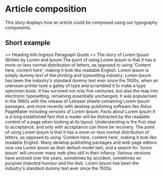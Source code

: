 
<Meta title="Typography|Article" />

# Article composition

This story displays how an article could be composed using our typography components.

## Short example

<Preview>
  <Story name="Short Example">
    <>
      <Heading>Heading</Heading>
      <Info>Info</Info>
      <Ingress>Ingress</Ingress>
      <Paragraph>Paragraph</Paragraph>
      <Quote>Quote</Quote>
    </>
  </Story>
</Preview>

<Preview>
  <Story name="Long Example">
    <>
      <Heading>The story of Lorem Ipsum</Heading>
      <Info>Written by Lorem and Ipsum</Info>
      <Ingress>
        The point of using Lorem Ipsum is that it has a more-or-less normal distribution of letters, as opposed to using
        'Content here, content here', making it look like readable English.
      </Ingress>
      <Paragraph>
        Lorem Ipsum is simply dummy text of the printing and typesetting industry. Lorem Ipsum has been the industry's
        standard dummy text ever since the 1500s, when an unknown printer took a galley of type and scrambled it to make
        a type specimen book. It has survived not only five centuries, but also the leap into electronic typesetting,
        remaining essentially unchanged. It was popularised in the 1960s with the release of Letraset sheets containing
        Lorem Ipsum passages, and more recently with desktop publishing software like Aldus PageMaker including versions
        of Lorem Ipsum.
      </Paragraph>
      <Heading2>Facts about Lorem Ipsum</Heading2>
      <Paragraph>
        It is a long established fact that a reader will be distracted by the readable content of a page when looking at
        its layout.
      </Paragraph>
      <Quote by="J.K. Rowling">
        Understanding is the first step to acceptance, and only with acceptance can there be recovery.
      </Quote>
      <Paragraph>
        The point of using Lorem Ipsum is that it has a more-or-less normal distribution of letters, as opposed to using
        'Content here, content here', making it look like readable English. Many desktop publishing packages and web
        page editors now use Lorem Ipsum as their default model text, and a search for 'lorem ipsum' will uncover many
        web sites still in their infancy. Various versions have evolved over the years, sometimes by accident, sometimes
        on purpose (injected humour and the like).
      </Paragraph>
      <Paragraph>Lorem Ipsum has been the industry's standard dummy text ever since the 1500s</Paragraph>
    </>
  </Story>
</Preview>
